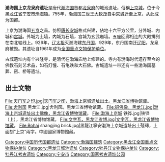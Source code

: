 {{unreferenced|time=2012-2-13}} 
{{文物保护单位
| 级别 = 全国
| 名称 = 渤海国上京龙泉府遗址
| 图片 = Map of Bohai (渤海國).jpg
| 说明 = 龍泉府管轄領域。中央部淡緑色部分。
| 编号 = 1—158
| 分类 = 古遗址
| 时代 = [[渤海国|渤海国]]（公元698 －926年）
| 所在 = [[黑龙江省|黑龙江省]][[宁安市|宁安市]]
| 登录 = 1961年
}}
'''渤海国上京龙泉府遗址'''是唐代[[渤海国|渤海国]]首都[[龙泉府|龙泉府]]的城池遗址，俗稱[[五京|上京城]]，位于今[[黑龙江省|黑龙江省]][[宁安市|宁安市]][[渤海镇_(宁安市)|渤海镇]]。755年，渤海国三世王[[大钦茂|大钦茂]]自[[渤海中京城遗址|中京城]]迁至上京，从此成为国都。

上京为渤海国[[五京制|五京]]之首。仿照[[唐长安城|唐长安城]]格式兴建，佔地十六平方公里，分外城、内城和[[宫城|宫城]]。外城为土墙，内城为石墙，宫城为玄武岩墙。五座回廊相连的大殿排列在南北轴线上。926年，[[辽太祖|辽太祖]]灭渤海建[[东丹国|东丹国]]，929年，东丹国南迁[[辽阳|辽阳]]，龙泉府被毁。其遗址自1961年成为[[全国重点文物保护单位|全国重点文物保护单位]]。

古城遗址内有个兴隆寺，是清代在渤海庙地上修建的。寺内有渤海时代遗存至今的佛教石刻艺术品，如石灯憧、石龟跌和大石佛。古城遗址一带还有一些渤海国墓葬、窑、桥等遗址。

==出土文物==
<gallery>File:天门军之印.jpg|天门军之印，渤海上京城遗址出土。黑龙江省博物馆藏。
File:舍利函 黑龙江.jpg|舍利函。黑龙江省博物馆藏。
File:铜佛像，黑龙江.jpg|渤海上京城遗址出土佛像，黑龙江省博物馆藏。
File:渤海上京城 铁铧.jpg|铁铧（上），黑龙江省博物馆藏。
File:文字瓦，黑龙江省博.jpg|文字瓦，黑龙江省博物馆藏。
File:Bohai shangjing brick.jpg|黑龍江寧安渤海上京城遺址出土殘磚，上面刻“上京”兩字。中國國家博物館藏。
</gallery>

{{commonscat|Balhae}}
{{中国都城}}
{{黑龙江全国重点文物保护单位}}
{{中华人民共和国国家考古遗址公园}}

{{DEFAULTSORT:B}}
[[Category:中国历代国都遗址|Category:中国历代国都遗址]]
[[Category:渤海国建筑|Category:渤海国建筑]]
[[Category:黑龙江全国重点文物保护单位|Category:黑龙江全国重点文物保护单位]]
[[Category:黑龙江城池遗址|Category:黑龙江城池遗址]]
[[Category:牡丹江文物保护单位|Category:牡丹江文物保护单位]]
[[Category:牡丹江考古遗址|Category:牡丹江考古遗址]]
[[Category:宁安市|Category:宁安市]]
[[Category:国家考古遗址公园|Category:国家考古遗址公园]]